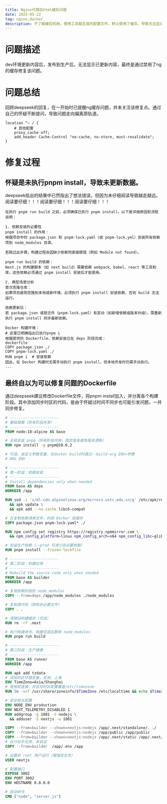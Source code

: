 ```yaml
---
title: Nginx代理后html缓存问题
date: 2025-05-22
tag: nginx,docker
description: 不了解缓存机制，使用工具箱生成的配置文件，默认使用了缓存，导致无法显示更新内容
---
```


# 问题描述
dev环境更新内容后，发布到生产后，无法显示已更新内容，最终是通过禁用了ng的缓存修复该问题。
# 问题总结
回顾deepseek的回复，在一开始时已提醒ng缓存问题，并未关注该修复点。通过自己的怀疑不断提问，导致问题走向偏离原轨道。
```nginx
location ^~ / {
    # 其他配置
    proxy_cache off;
    add_header Cache-Control "no-cache, no-store, must-revalidate";
}
```

# 修复过程
## 怀疑是未执行pnpm install，导致未更新数据。
deepseek给出的结果中已然指出了想法错误，但因为未仔细阅读导致越走越远。阅读要仔细！！！阅读要仔细！！！阅读要仔细！！！
```
在执行 pnpm run build 之前，必须确保已执行 pnpm install。以下是详细原因和流程说明：

1. 依赖安装的必要性
pnpm install 的作用：
根据项目中的 package.json 和 pnpm-lock.yaml（或 pnpm-lock.yml）安装所有依赖项到 node_modules 目录。

若跳过此步骤，构建过程会因缺少依赖而直接报错（例如 Module not found）。

pnpm run build 的依赖：
Next.js 的构建脚本（如 next build）需要依赖 webpack、babel、react 等工具和库。这些依赖必须通过 pnpm install 安装后才能使用。

2. 典型场景分析
首次克隆仓库：
如果项目是刚克隆到本地或新环境，必须执行 pnpm install 安装依赖，否则 build 无法运行。

依赖更新后：
若 package.json 或锁文件（pnpm-lock.yaml）有变动（如新增依赖或版本升级），需重新执行 pnpm install 同步最新依赖。

Docker 构建环境：
# 这里已明确指出已执行pnpm i
根据提供的 Dockerfile，依赖安装已在 deps 阶段完成：
dockerfile
COPY package.json ./
COPY pnpm-lock.yaml ./
RUN pnpm i  # 安装依赖
因此，在 Docker 构建时无需手动执行 pnpm install，但本地开发时仍需手动执行。
...
```

## 最终自以为可以修复问题的Dockerfile
通过deepseek建议修改Dockerfile文件，将pnpm install加入，并分离各个构建阶段。其中添加同步时区的代码，是由于怀疑过时间不同步也可能引发问题，一并同步修复。
```dockerfile
# ----------------------
# 基础镜像（所有阶段共享）
# ----------------------
FROM node:18-alpine AS base

# 全局安装 pnpm（所有阶段共用，固定版本避免版本漂移）
RUN npm install -g pnpm@10.6.2

# 可选，自定义参数变量，在docker build时通过--build-arg ENV=参数
# ARG ENV

# ----------------------
# 第一阶段：依赖安装
# ----------------------
# Install dependencies only when needed
FROM base AS deps
WORKDIR /app

RUN sed -i 's/dl-cdn.alpinelinux.org/mirrors.ustc.edu.cn/g' /etc/apk/repositories \
  && apk update \
  && apk add --no-cache libc6-compat

# 仅复制依赖清单文件，利用 Docker 层缓存
COPY package.json pnpm-lock.yaml* ./

RUN npm config set registry https://registry.npmmirror.com \
  && npm_config_platform=linux npm_config_arch=x64 npm_config_libc=glibc pnpm i

# 安装生产依赖（--prod 可减少非必要依赖）
RUN pnpm install --frozen-lockfile

# ----------------------
# 第二阶段：构建应用
# ----------------------
# Rebuild the source code only when needed
FROM base AS builder
WORKDIR /app

# 复用依赖阶段的 node_modules
COPY --from=deps /app/node_modules ./node_modules

# 复制源代码（排除非必要文件）
COPY . .

# 清理旧构建缓存（可选）
RUN rm -rf .next

# 执行构建命令，构建完成后删除 node_modules
RUN pnpm run build 

# ----------------------
# 第三阶段：生产镜像
# ----------------------
FROM base AS runner
WORKDIR /app

RUN apk add tzdata
# 添加时区环境变量，亚洲，上海
ENV TimeZone=Asia/Shanghai
# 使用软连接，并且将时区配置覆盖/etc/timezone
RUN ln -snf /usr/share/zoneinfo/$TimeZone /etc/localtime && echo $TimeZone > /etc/timezone

# 安全相关配置
ENV NODE_ENV production
ENV NEXT_TELEMETRY_DISABLED 1
RUN addgroup -g 1001 -S nodejs \
  && adduser -S nextjs -u 1001

COPY --from=builder --chown=nextjs:nodejs /app/.next/standalone/. ./
COPY --from=builder --chown=nextjs:nodejs /app/public /app/public
COPY --from=builder --chown=nextjs:nodejs /app/.next/static /app/.next/static
# 此行似乎无用，未验证
COPY --from=builder  /app/.env /app

# 设置非 root 用户运行（增强安全性）
USER nextjs

# 配置端口
EXPOSE 3002
ENV PORT 3002
ENV HOSTNAME 0.0.0.0

# 启动命令
CMD ["node", "server.js"]

```
